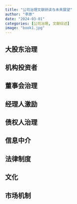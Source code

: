 ```yaml
---
title: "公司治理文献研读与未来展望"
author: "李原"
date: "2024-03-01"
categories: [公司治理, 文献综述]
image: "book1.jpg"
---
```


:::{#hero-heading}

## 大股东治理

## 机构投资者

## 董事会治理

## 经理人激励

## 债权人治理

## 信息中介

## 法律制度

## 文化

## 市场机制
:::